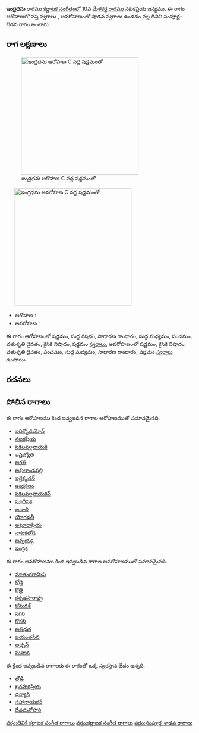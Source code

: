 {{Infobox ragam
	| name          	= ఇంద్రధను
	| synonym	    	= 
	| mela          	= 
	| chakra        	= 
	| janaka        	= 
	| type          	= సంపూర్ణ-శాడవ
	| arohanam      	= {{svaraC|S|R1|G2|M1|P|D2|N2|S'}} 
	| avarohanam    	= {{svaraC|S'|N2|D2|P|M1|G2|S}}
	| jeeva         	=
	| chhaya        	=
	| nyasa         	=
	| vishesha      	= 
	| equivalent  		= 
}}
{{కర్ణాటక సంగీత రాగాలు}}
'''ఇంద్రధను''' రాగము [[కర్ణాటక సంగీతం]]లో 10వ [[మేళకర్త రాగము]] నటకప్రియ జన్యము.  ఈ రాగం ఆరోహణలో సప్త స్వరాలు , అవరోహణంలో షాడవ స్వరాలు ఉండడం వల్ల దీనిని సంపూర్ణ-ఔడవ రాగం అంటారు.


==రాగ లక్షణాలు==
[[Image:indradhanu_ar_kb2wiki.png|thumb|right|316px|''ఇంద్రధను'' ఆరోహణ C వద్ద షడ్జమంతో]]
	[[Image:indradhanu_av_kb2wiki.png|thumb|right|316px|''ఇంద్రధను'' అవరోహణ C వద్ద షడ్జమంతో]]

* ఆరోహణ : {{svaraC|S|R1|G2|M1|P|D2|N2|S'}} 
* అవరోహణ : {{svaraC|S'|N2|D2|P|M1|G2|S}}

ఈ రాగం ఆరోహణంలో షడ్జమం, సుద్ద  రిషభం, సాధారణ  గాంధారం, సుద్ద మధ్యమం, పంచమం, చతుశృతి దైవతం, కైసికి నిషాదం, షడ్జమం [[స్వరాలు]], అవరోహణంలో షడ్జమం, కైసికి నిషాదం, చతుశృతి దైవతం, పంచమం, సుద్ద మధ్యమం, సాధారణ  గాంధారం, షడ్జమం [[స్వరాలు]] ఉంటాయి.

==రచనలు==



==పోలిన రాగాలు==
ఈ రాగం ఆరోహణము కింద ఇవ్వబడిన రాగాల ఆరోహణముతో సమానమైనది.
* [[ఇదిక్కోడియోన్]]
* [[నటకప్రియ]]
* [[సకలవల్లనాయకి]]
* [[ఇషైజ్యోతి]]
* [[అగతి]]
* [[అఖిలాండవల్లి]]
* [[ఇదైక్కడన్]]
* [[ఇంద్రకిలం]]
* [[సకలవల్లనాయకన్]]
* [[సూదీపక]]
* [[అనాలి]]
* [[ యోగవతీ]]
* [[అఘోరాప్రియ]]
* [[నాటకతోడి]]
* [[అన్నయ్య]]
* [[ఇంద్రక]]

ఈ రాగం అవరోహణము కింద ఇవ్వబడిన రాగాల అవరోహణముతో సమానమైనది.
* [[మాతంగగామిని]]
* [[కోడై]]
* [[కొత్రి]]
* [[కన్నడసౌరాష్ట్ర]]
* [[కోమగళ్]]
* [[నగరి]]
* [[కోకలి]]
* [[అతిధత]]
* [[జయంతసేన]]
* [[అచ్చన్]]
* [[సునాద]]

ఈ క్రింద ఇవ్వబడిన రాగాలకు ఈ రాగంతో ఒక్క స్వరస్థాన భేదం ఉన్నది.
* [[తోడీ]]
* [[ఖరహరప్రియ]]
* [[ధన్యాసి]]
* [[సహానాయకన్]]
* [[దేవమనోహారి]]



[[వర్గం:తెవికి కర్ణాటక సంగీత రాగాలు]]
[[వర్గం:కర్ణాటక సంగీత రాగాలు]]
[[వర్గం:సంపూర్ణ-శాడవ రాగాలు]]